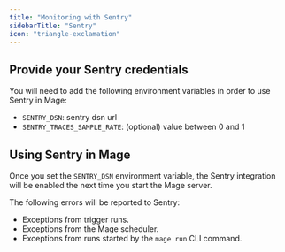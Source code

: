 ```yaml
---
title: "Monitoring with Sentry"
sidebarTitle: "Sentry"
icon: "triangle-exclamation"
---
```


## Provide your Sentry credentials

You will need to add the following environment variables in order to use
Sentry in Mage:
* `SENTRY_DSN`: sentry dsn url
* `SENTRY_TRACES_SAMPLE_RATE`: (optional) value between 0 and 1

## Using Sentry in Mage

Once you set the `SENTRY_DSN` environment variable, the Sentry integration will be
enabled the next time you start the Mage server.

The following errors will be reported to Sentry:

* Exceptions from trigger runs.
* Exceptions from the Mage scheduler.
* Exceptions from runs started by the `mage run` CLI command.
